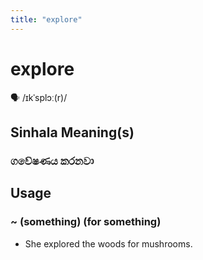 ```yaml
---
title: "explore"
---
```


# explore

🗣️ /ɪkˈsplɔː(r)/

## Sinhala Meaning(s)

### ගවේෂණය කරනවා

## Usage

### ~ (something) (for something)

- She explored the woods for mushrooms.

